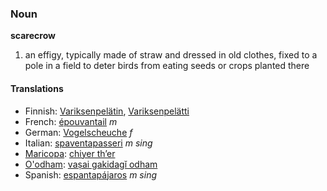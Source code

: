 ===Noun===
'''scarecrow'''

#an effigy, typically made of straw and dressed in old clothes, fixed to a pole in a field to deter birds from eating seeds or crops planted there

====Translations====
*Finnish: [[Variksenpelätin]], [[Variksenpelätti]]
*French: [[épouvantail]] ''m''
*German: [[Vogelscheuche]] ''f''
*Italian: [[spaventapasseri]] ''m sing''
*[[Maricopa]]: [[chiyer thʼer]]
*[[O'odham]]: [[vaṣai gakidagĭ odham]]
*Spanish: [[espantapájaros]] ''m sing''
